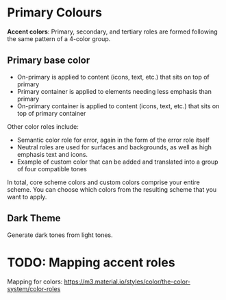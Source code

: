 
<Meta title="Atoms/Colors" component={ColorSystem} />

# Primary Colours
**Accent colors**: Primary, secondary, and tertiary roles are formed following the same pattern of a 4-color group.

## Primary base color
- On-primary is applied to content (icons, text, etc.) that sits on top of primary
- Primary container is applied to elements needing less emphasis than primary
- On-primary container is applied to content (icons, text, etc.) that sits on top of primary container

Other color roles include:
- Semantic color role for error, again in the form of the error role itself
- Neutral roles are used for surfaces and backgrounds, as well as high emphasis text and icons.
- Example of custom color that can be added and translated into a group of four compatible tones

In total, core scheme colors and custom colors comprise your entire scheme.
You can choose which colors from the resulting scheme that you want to apply.

<Story name="Primary Colors">
    <ColorSystem />
</Story>

## Dark Theme
Generate dark tones from light tones.
<Story name="Dark Theme">
    <DarkColorSystem />
</Story>


# TODO: Mapping accent roles
Mapping for colors: https://m3.material.io/styles/color/the-color-system/color-roles
